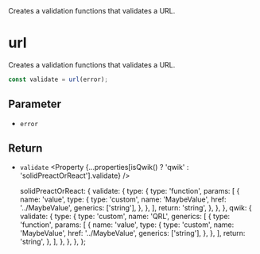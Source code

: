 
<Title>url</Title>
<Description>Creates a validation functions that validates a URL.</Description>

# url

Creates a validation functions that validates a URL.

```ts
const validate = url(error);
```

## Parameter

- `error` <Property type="string" />

## Return

- `validate` <Property {...properties[isQwik() ? 'qwik' : 'solidPreactOrReact'].validate} />

  solidPreactOrReact: {
    validate: {
      type: {
        type: 'function',
        params: [
          {
            name: 'value',
            type: {
              type: 'custom',
              name: 'MaybeValue',
              href: '../MaybeValue',
              generics: ['string'],
            },
          },
        ],
        return: 'string',
      },
    },
  },
  qwik: {
    validate: {
      type: {
        type: 'custom',
        name: 'QRL',
        generics: [
          {
            type: 'function',
            params: [
              {
                name: 'value',
                type: {
                  type: 'custom',
                  name: 'MaybeValue',
                  href: '../MaybeValue',
                  generics: ['string'],
                },
              },
            ],
            return: 'string',
          },
        ],
      },
    },
  },
};
